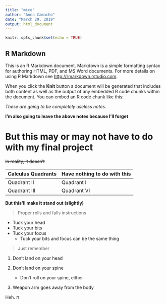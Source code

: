 ---
title: "mice"
author: "Anna Camacho"
date: "March 29, 2019"
output: html_document
---

```{r setup, include=FALSE}
knitr::opts_chunk$set(echo = TRUE)
```

## R Markdown

This is an R Markdown document. Markdown is a simple formatting syntax for authoring HTML, PDF, and MS Word documents. For more details on using R Markdown see <http://rmarkdown.rstudio.com>.

When you click the **Knit** button a document will be generated that includes both content as well as the output of any embedded R code chunks within the document. You can embed an R code chunk like this:




*These are going to be completely useless notes.*

**I'm also going to leave the above notes because I'll forget**

# But this may or may not have to do with my final project

~~In reality, it doesn't~~

Calculus Quadrants | Have nothing to do with this
------------------ | ----------------------------
Quadrant II        | Quadrant I
Quadrant III       | Quadrant VI

**But this'll make it stand out (slightly)**


>Proper rolls and falls instructions

* Tuck your head
* Tuck your bits
* Tuck your focus
    + Tuck your bits and focus can be the same thing

>Just remember

1. Don't land on your head

2. Don't land on your spine
    + Don't roll on your spine, either

3. Weapon arm goes away from the body

Heh. $\pi$
